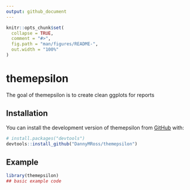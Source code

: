 ```yaml
---
output: github_document
---
```


<!-- README.md is generated from README.Rmd. Please edit that file -->

```r
knitr::opts_chunk$set(
  collapse = TRUE,
  comment = "#>",
  fig.path = "man/figures/README-",
  out.width = "100%"
)
```

# themepsilon

<!-- badges: start -->
<!-- badges: end -->

The goal of themepsilon is to create clean ggplots for reports

## Installation

You can install the development version of themepsilon from [GitHub](https://github.com/) with:

``` r
# install.packages("devtools")
devtools::install_github("DannyMRoss/themepsilon")
```

## Example


```r
library(themepsilon)
## basic example code
```

